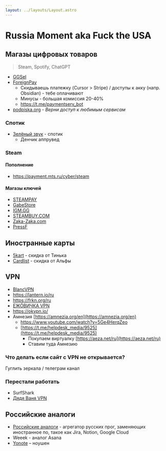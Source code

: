 ```yaml
---
layout: ../layouts/Layout.astro
---
```


# Russia Moment aka Fuck the USA

## Магазы цифровых товаров

>Steam, Spotify, ChatGPT

- [GGSel](https://ggsel.net)
- [ForeignPay](https://foreignpay.ru/)
	- Скидываешь платежку (Cursor > Stripe) / доступы к акку (напр. Obsidian) - тебе оплачивают
	- Минусы - большая комиссия 20-40%
	- https://t.me/paymentserv_bot
- [podpiska.org](https://podpiska.org/) - *Верни доступ к любимым сервисам*

### Спотик

- [Зелёный звук](https://www.green-sound.ru/) - спотик
	- Денчик аппрувед

### Steam

#### Пополнение

- https://payment.mts.ru/cyber/steam

#### Магазы ключей

- [STEAMPAY](https://steampay.com/)
- [GabeStore](https://gabestore.ru/)
- [IGM.GG](https://igm.gg/?srsltid=AfmBOooOPzRnJTEgCJecJ0i3aEDiK5_tS9v5BEMUBj4Py7gAhPTga82G)
- [STEAMBUY.COM](https://steambuy.com/)
- [Zaka-Zaka.com](https://zaka-zaka.com/)
- [PressF](https://pressf.com/)

## Иностранные карты

- [5kart](https://5kart.ru/) - скидка от Тинька
- [Cardlist](https://cardlist.ru/) - скидка от Альфы

## VPN

- [BlancVPN](https://blancvpn.biz/ru/)
- https://lantern.io/ru
- https://frkn.org/ru
- [ЕЖÖВИЧКА VPN](https://t.me/ezhoffichka/20)
- https://okvpn.io/
- Амнезия [https://amnezia.org/en](https://amnezia.org/en)
	- https://www.youtube.com/watch?v=5Ge4HerqZeo
	- [https://t.me/helpdesk_media/9525](https://t.me/helpdesk_media/9525)
	    - Покупаем виртуалку [https://aeza.net/ru](https://aeza.net/ru)
	    - Ставим туда Амнезию

### Что делать если сайт с VPN не открывается?

Гуглить зеркала / телеграм канал

### Перестали работать

- SurfShark
- [Дядя Ваня VPN](https://vanyavpn.ru/)

## Российские аналоги

- [Российские аналоги](https://analogues.ru/) - агрегатор русских прог, заменяющих иностранное по, такое как Jira, Notion, Google Cloud
- Weeek - аналог Asana
- [Yonote](https://yonote.ru/) – ноушен


